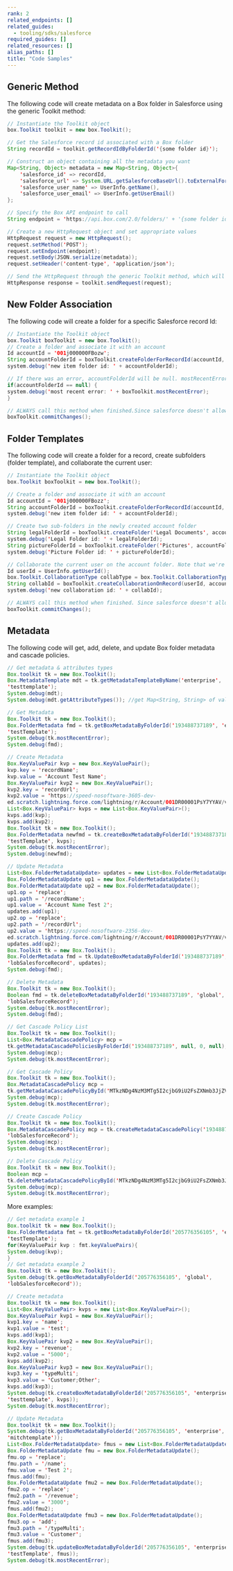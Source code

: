 ```yaml
---
rank: 2
related_endpoints: []
related_guides:
  - tooling/sdks/salesforce
required_guides: []
related_resources: []
alias_paths: []
title: "Code Samples"
---
```

## Generic Method

The following code will create metadata on a Box folder in Salesforce using the
generic Toolkit method:

<Tabs>
  <Tab title='Apex'>

```java
// Instantiate the Toolkit object
box.Toolkit toolkit = new box.Toolkit();

// Get the Salesforce record id associated with a Box folder
String recordId = toolkit.getRecordIdByFolderId('{some folder id}');

// Construct an object containing all the metadata you want
Map<String, Object> metadata = new Map<String, Object>{
    'salesforce_id' => recordId,
    'salesforce_url' => System.URL.getSalesforceBaseUrl().toExternalForm() + '/' + recordId,
    'salesforce_user_name' => UserInfo.getName(),
    'salesforce_user_email' => UserInfo.getUserEmail()
};

// Specify the Box API endpoint to call
String endpoint = 'https://api.box.com/2.0/folders/' + '{some folder id}' + '/metadata/global/properties';

// Create a new HttpRequest object and set appropriate values
HttpRequest request = new HttpRequest();
request.setMethod('POST');
request.setEndpoint(endpoint);
request.setBody(JSON.serialize(metadata));
request.setHeader('content-type', 'application/json');

// Send the HttpRequest through the generic Toolkit method, which will handle the authentication details
HttpResponse response = toolkit.sendRequest(request);
```

  </Tab>
</Tabs>

## New Folder Association

The following code will create a folder for a specific Salesforce record Id:

<Tabs>
  <Tab title='Apex'>

```java
// Instantiate the Toolkit object
box.Toolkit boxToolkit = new box.Toolkit();
// Create a folder and associate it with an account
Id accountId = '001j000000FBozw';
String accountFolderId = boxToolkit.createFolderForRecordId(accountId, null, true);
system.debug('new item folder id: ' + accountFolderId);

// If there was an error, accountFolderId will be null. mostRecentError will contain the error message
if(accountFolderId == null) {
system.debug('most recent error: ' + boxToolkit.mostRecentError);
}

// ALWAYS call this method when finished.Since salesforce doesn't allow http callouts after dml operations, we need to commit the pending database inserts/updates or we will lose the associations created
boxToolkit.commitChanges();
```

  </Tab>
</Tabs>

## Folder Templates

The following code will create a folder for a record, create subfolders (folder
template), and collaborate the current user:

<Tabs>
  <Tab title='Apex'>

```java
// Instantiate the Toolkit object
box.Toolkit boxToolkit = new box.Toolkit();

// Create a folder and associate it with an account
Id accountId = '001j000000FBozz';
String accountFolderId = boxToolkit.createFolderForRecordId(accountId, null, true);
system.debug('new item folder id: ' + accountFolderId);

// Create two sub-folders in the newly created account folder
String legalFolderId = boxToolkit.createFolder('Legal Documents', accountFolderId, null);
system.debug('Legal Folder id: ' + legalFolderId);
String pictureFolderId = boxToolkit.createFolder('Pictures', accountFolderId, null);
system.debug('Picture Folder id: ' + pictureFolderId);

// Collaborate the current user on the account folder. Note that we're sending false for the optCreateFolder param that shouldn't actually matter since the folder(s) already exists
Id userId = UserInfo.getUserId();
box.Toolkit.CollaborationType collabType = box.Toolkit.CollaborationType.EDITOR;
String collabId = boxToolkit.createCollaborationOnRecord(userId, accountId, collabType, false);
system.debug('new collaboration id: ' + collabId);

// ALWAYS call this method when finished. Since salesforce doesn't allow http callouts after dml operations, we need to commit the pending database inserts/updates or we will lose the associations created
boxToolkit.commitChanges();
```

  </Tab>
</Tabs>

## Metadata

The following code will get, add, delete, and update Box folder metadata and
cascade policies.

<Tabs>
  <Tab title='Apex'>

```java
// Get metadata & attributes types
Box.toolkit tk = new Box.Toolkit();
Box.MetadataTemplate mdt = tk.getMetadataTemplateByName('enterprise',
'testtemplate');
System.debug(mdt);
System.debug(mdt.getAttributeTypes()); //get Map<String, String> of values and types.

// Get Metadata
Box.Toolkit tk = new Box.Toolkit();
Box.FolderMetadata fmd = tk.getBoxMetadataByFolderId('193488737189', 'enterprise',
'testTemplate');
System.debug(tk.mostRecentError);
System.debug(fmd);

// Create Metadata
Box.KeyValuePair kvp = new Box.KeyValuePair();
kvp.key = 'recordName';
kvp.value = 'Account Test Name';
Box.KeyValuePair kvp2 = new Box.KeyValuePair();
kvp2.key = 'recordUrl';
kvp2.value = 'https://speed-nosoftware-3605-dev-
ed.scratch.lightning.force.com/lightning/r/Account/001DR00001PsY7YYAV/view';
List<Box.KeyValuePair> kvps = new List<Box.KeyValuePair>();
kvps.add(kvp);
kvps.add(kvp2);
Box.Toolkit tk = new Box.Toolkit();
Box.FolderMetadata newfmd = tk.createBoxMetadataByFolderId('193488737189', 'enterprise',
'testTemplate', kvps);
System.debug(tk.mostRecentError);
System.debug(newfmd);

// Update Metadata
List<Box.FolderMetadataUpdate> updates = new List<Box.FolderMetadataUpdate>();
Box.FolderMetadataUpdate up1 = new Box.FolderMetadataUpdate();
Box.FolderMetadataUpdate up2 = new Box.FolderMetadataUpdate();
up1.op = 'replace';
up1.path = '/recordName';
up1.value = 'Account Name Test 2';
updates.add(up1);
up2.op = 'replace';
up2.path = '/recordUrl';
up2.value = 'https://speed-nosoftware-2356-dev-
ed.scratch.lightning.force.com/lightning/r/Account/001DR00001PsY7YYAV/view';
updates.add(up2);
Box.Toolkit tk = new Box.Toolkit();
Box.FolderMetadata fmd = tk.UpdateBoxMetadataByFolderId('193488737189', 'global',
'lobSalesforceRecord', updates);
System.debug(fmd);

// Delete Metadata
Box.Toolkit tk = new Box.Toolkit();
Boolean fmd = tk.deleteBoxMetadataByFolderId('193488737189', 'global',
'lobSalesforceRecord');
System.debug(tk.mostRecentError);
System.debug(fmd);

// Get Cascade Policy List
Box.Toolkit tk = new Box.Toolkit();
List<Box.MetadataCascadePolicy> mcp =
tk.getMetadataCascadePoliciesByFolderId('193488737189', null, 0, null);
System.debug(mcp);
System.debug(tk.mostRecentError);

// Get Cascade Policy
Box.Toolkit tk = new Box.Toolkit();
Box.MetadataCascadePolicy mcp =
tk.getMetadataCascadePolicyById('MTkzNDg4NzM3MTg5I2cjbG9iU2FsZXNmb3JjZVJlY29yZC0wMTIwMTI0ZC03YWUxLTQzNjItYjdlMC05Y2RiYzhkMzIzZjM');
System.debug(mcp);
System.debug(tk.mostRecentError);

// Create Cascade Policy
Box.Toolkit tk = new Box.Toolkit();
Box.MetadataCascadePolicy mcp = tk.createMetadataCascadePolicy('193488737189', 'global',
'lobSalesforceRecord');
System.debug(mcp);
System.debug(tk.mostRecentError);

// Delete Cascade Policy
Box.Toolkit tk = new Box.Toolkit();
Boolean mcp =
tk.deleteMetadataCascadePolicyById('MTkzNDg4NzM3MTg5I2cjbG9iU2FsZXNmb3JjZVJlY29yZC0wMTIwMTI0ZC03YWUxLTQzNjItYjdlMC05Y2RiYzhkMzIzZjM');
System.debug(mcp);
System.debug(tk.mostRecentError);
```

  </Tab>
</Tabs>

More examples:

<Tabs>
  <Tab title='Apex'>

```java
// Get metadata example 1
Box.toolkit tk = new Box.Toolkit();
Box.FolderMetadata fmt = tk.getBoxMetadataByFolderId('205776356105', 'enterprise',
'testTemplate');
for(KeyValuePair kvp : fmt.keyValuePairs){
System.debug(kvp);
}
// Get metadata example 2
Box.toolkit tk = new Box.Toolkit();
System.debug(tk.getBoxMetadataByFolderId('205776356105', 'global',
'lobSalesforceRecord'));
```

  </Tab>
</Tabs>

<Tabs>
  <Tab title='Apex'>

```java
// Create metadata
Box.toolkit tk = new Box.Toolkit();
List<Box.KeyValuePair> kvps = new List<Box.KeyValuePair>();
Box.KeyValuePair kvp1 = new Box.KeyValuePair();
kvp1.key = 'name';
kvp1.value = 'test';
kvps.add(kvp1);
Box.KeyValuePair kvp2 = new Box.KeyValuePair();
kvp2.key = 'revenue';
kvp2.value = '5000';
kvps.add(kvp2);
Box.KeyValuePair kvp3 = new Box.KeyValuePair();
kvp3.key = 'typeMulti';
kvp3.value = 'Customer;Other';
kvps.add(kvp3);
System.debug(tk.createBoxMetadataByFolderId('205776356105', 'enterprise',
'testtemplate', kvps));
System.debug(tk.mostRecentError);
```

  </Tab>
</Tabs>

<Tabs>
  <Tab title='Apex'>

```java
// Update Metadata
Box.toolkit tk = new Box.Toolkit();
System.debug(tk.getBoxMetadataByFolderId('205776356105', 'enterprise',
'mitchtemplate'));
List<Box.FolderMetadataUpdate> fmus = new List<Box.FolderMetadataUpdate>();
Box.FolderMetadataUpdate fmu = new Box.FolderMetadataUpdate();
fmu.op = 'replace';
fmu.path = '/name';
fmu.value = 'Test 2';
fmus.add(fmu);
Box.FolderMetadataUpdate fmu2 = new Box.FolderMetadataUpdate();
fmu2.op = 'replace';
fmu2.path = '/revenue';
fmu2.value = '3000';
fmus.add(fmu2);
Box.FolderMetadataUpdate fmu3 = new Box.FolderMetadataUpdate();
fmu3.op = 'add';
fmu3.path = '/typeMulti';
fmu3.value = 'Customer';
fmus.add(fmu3);
System.debug(tk.updateBoxMetadataByFolderId('205776356105', 'enterprise',
'testTemplate', fmus));
System.debug(tk.mostRecentError);
```

  </Tab>
</Tabs>
